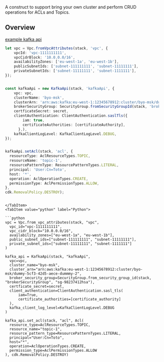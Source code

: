 [//]: # (This file is generated, do not modify directly, update the README.md in framework/src/streaming)

A construct to support bring your own cluster and perform CRUD operations for ACLs and Topics. 

## Overview

[example kafka api](./examples/kafka-api-default.lit.ts)
<Tabs>
  <TabItem value="typescript" label="TypeScript" default>

  ```typescript
  let vpc = Vpc.fromVpcAttributes(stack, 'vpc', {
      vpcId: 'vpc-1111111111',
      vpcCidrBlock: '10.0.0.0/16',
      availabilityZones: ['eu-west-1a', 'eu-west-1b'],
      publicSubnetIds: ['subnet-111111111', 'subnet-11111111'],
      privateSubnetIds: ['subnet-11111111', 'subnet-1111111'],
  });


  const kafkaApi = new KafkaApi(stack, 'kafkaApi', {
      vpc: vpc,
      clusterName: 'byo-msk',
      clusterArn: 'arn:aws:kafka:eu-west-1:12345678912:cluster/byo-msk/dummy-5cf3-42d5-aece-dummmy-2',
      brokerSecurityGroup: SecurityGroup.fromSecurityGroupId(stack, 'brokerSecurityGroup', 'sg-98237412hsa'),
      certficateSecret: secret,
      clientAuthentication: ClientAuthentication.saslTls({
          iam: true,
          certificateAuthorities: [certificateAuthority],
        },),
      kafkaClientLogLevel: KafkaClientLogLevel.DEBUG,
  });


  kafkaApi.setAcl(stack, 'acl', {
    resourceType: AclResourceTypes.TOPIC,
    resourceName: 'topic-1',
    resourcePatternType: ResourcePatternTypes.LITERAL,
    principal: 'User:Cn=Toto',
    host: '*',
    operation: AclOperationTypes.CREATE,
    permissionType: AclPermissionTypes.ALLOW,
  },
  cdk.RemovalPolicy.DESTROY);
  ```
  
  ```mdx-code-block
  
  </TabItem>
  <TabItem value="python" label="Python">

  ```python
vpc = Vpc.from_vpc_attributes(stack, "vpc",
    vpc_id="vpc-1111111111",
    vpc_cidr_block="10.0.0.0/16",
    availability_zones=["eu-west-1a", "eu-west-1b"],
    public_subnet_ids=["subnet-111111111", "subnet-11111111"],
    private_subnet_ids=["subnet-11111111", "subnet-1111111"]
)

kafka_api = KafkaApi(stack, "kafkaApi",
    vpc=vpc,
    cluster_name="byo-msk",
    cluster_arn="arn:aws:kafka:eu-west-1:12345678912:cluster/byo-msk/dummy-5cf3-42d5-aece-dummmy-2",
    broker_security_group=SecurityGroup.from_security_group_id(stack, "brokerSecurityGroup", "sg-98237412hsa"),
    certficate_secret=secret,
    client_authentication=ClientAuthentication.sasl_tls(
        iam=True,
        certificate_authorities=[certificate_authority]
    ),
    kafka_client_log_level=KafkaClientLogLevel.DEBUG
)

kafka_api.set_acl(stack, "acl", Acl(
    resource_type=AclResourceTypes.TOPIC,
    resource_name="topic-1",
    resource_pattern_type=ResourcePatternTypes.LITERAL,
    principal="User:Cn=Toto",
    host="*",
    operation=AclOperationTypes.CREATE,
    permission_type=AclPermissionTypes.ALLOW
), cdk.RemovalPolicy.DESTROY)
  ```

  </TabItem>
</Tabs>

